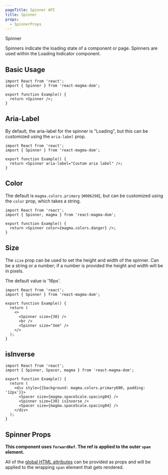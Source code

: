 ```yaml
---
pageTitle: Spinner API
title: Spinner
props:
  - SpinnerProps
---
```


<DocsHeading type="api">Spinner</DocsHeading>

Spinners indicate the loading state of a component or page. Spinners are used within the <Link to="/api/loading-indicator">Loading Indicator</Link> component.

## Basic Usage

```tsx
import React from 'react';
import { Spinner } from 'react-magma-dom';

export function Example() {
  return <Spinner />;
}
```

## Aria-Label

By default, the aria-label for the spinner is "Loading", but this can be customized using the `aria-label` prop.

```tsx
import React from 'react';
import { Spinner } from 'react-magma-dom';

export function Example() {
  return <Spinner aria-label="Custom aria label" />;
}
```

## Color

The default is `magma.colors.primary` (`#006298`), but can be customized using the `color` prop, which takes a string.

```tsx
import React from 'react';
import { Spinner, magma } from 'react-magma-dom';

export function Example() {
  return <Spinner color={magma.colors.danger} />;
}
```

## Size

The `size` prop can be used to set the height and width of the spinner. Can be a string or a number; if a number is provided the height and width will be in pixels.

The default value is '16px'.

```tsx
import React from 'react';
import { Spinner } from 'react-magma-dom';

export function Example() {
  return (
    <>
      <Spinner size={30} />
      <br />
      <Spinner size="3em" />
    </>
  );
}
```

## isInverse

```tsx
import React from 'react';
import { Spinner, Spacer, magma } from 'react-magma-dom';

export function Example() {
  return (
    <div style={{background: magma.colors.primary600, padding: '12px'}}>
      <Spacer size={magma.spaceScale.spacing04} />
      <Spinner size={30} isInverse />
      <Spacer size={magma.spaceScale.spacing04} />
    </div>
  );
}
```

## Spinner Props

**This component uses `forwardRef`. The ref is applied to the outer `span` element.**

All of the [global HTML attributes](https://developer.mozilla.org/en-US/docs/Web/HTML/Global_attributes) can be provided as props and will be applied to the wrapping `span` element that gets rendered.

<SpinnerProps />
